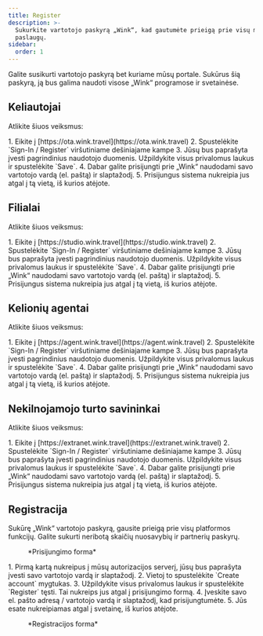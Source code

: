 ```yaml
---
title: Register
description: >-
  Sukurkite vartotojo paskyrą „Wink“, kad gautumėte prieigą prie visų mūsų
  paslaugų.
sidebar:
  order: 1
---
```


Galite susikurti vartotojo paskyrą bet kuriame mūsų portale. Sukūrus šią paskyrą, ją bus galima naudoti visose „Wink“ programose ir svetainėse.

## Keliautojai

Atlikite šiuos veiksmus:

<Steps>
  1. Eikite į [https://ota.wink.travel](https://ota.wink.travel)
  2. Spustelėkite `Sign-In / Register` viršutiniame dešiniajame kampe
  3. Jūsų bus paprašyta įvesti pagrindinius naudotojo duomenis. Užpildykite visus privalomus laukus ir spustelėkite `Save`.
  4. Dabar galite prisijungti prie „Wink“ naudodami savo vartotojo vardą (el. paštą) ir slaptažodį.
  5. Prisijungus sistema nukreipia jus atgal į tą vietą, iš kurios atėjote.
</Steps>


## Filialai

Atlikite šiuos veiksmus:

<Steps>
  1. Eikite į [https://studio.wink.travel](https://studio.wink.travel)
  2. Spustelėkite `Sign-In / Register` viršutiniame dešiniajame kampe
  3. Jūsų bus paprašyta įvesti pagrindinius naudotojo duomenis. Užpildykite visus privalomus laukus ir spustelėkite `Save`.
  4. Dabar galite prisijungti prie „Wink“ naudodami savo vartotojo vardą (el. paštą) ir slaptažodį.
  5. Prisijungus sistema nukreipia jus atgal į tą vietą, iš kurios atėjote.
</Steps>


## Kelionių agentai

Atlikite šiuos veiksmus:

<Steps>
  1. Eikite į [https://agent.wink.travel](https://agent.wink.travel)
  2. Spustelėkite `Sign-In / Register` viršutiniame dešiniajame kampe
  3. Jūsų bus paprašyta įvesti pagrindinius naudotojo duomenis. Užpildykite visus privalomus laukus ir spustelėkite `Save`.
  4. Dabar galite prisijungti prie „Wink“ naudodami savo vartotojo vardą (el. paštą) ir slaptažodį.
  5. Prisijungus sistema nukreipia jus atgal į tą vietą, iš kurios atėjote.
</Steps>


## Nekilnojamojo turto savininkai

Atlikite šiuos veiksmus:

<Steps>
  1. Eikite į [https://extranet.wink.travel](https://extranet.wink.travel)
  2. Spustelėkite `Sign-In / Register` viršutiniame dešiniajame kampe
  3. Jūsų bus paprašyta įvesti pagrindinius naudotojo duomenis. Užpildykite visus privalomus laukus ir spustelėkite `Save`.
  4. Dabar galite prisijungti prie „Wink“ naudodami savo vartotojo vardą (el. paštą) ir slaptažodį.
  5. Prisijungus sistema nukreipia jus atgal į tą vietą, iš kurios atėjote.
</Steps>


## Registracija

Sukūrę „Wink“ vartotojo paskyrą, gausite prieigą prie visų platformos funkcijų. Galite sukurti neribotą skaičių nuosavybių ir partnerių paskyrų.

<figure>
  <CloudinaryImage width="350" height="553" resize="scale" quality="best" alt="Prisijungti" src="academy/sign-in" errorImage="noimage_opaque_nyrtl0.png" />

  <figcaption>*Prisijungimo forma*</figcaption>
</figure>


<Steps>
  1. Pirmą kartą nukreipus į mūsų autorizacijos serverį, jūsų bus paprašyta įvesti savo vartotojo vardą ir slaptažodį.
  2. Vietoj to spustelėkite `Create account` mygtukas.
  3. Užpildykite visus privalomus laukus ir spustelėkite `Register` tęsti. Tai nukreips jus atgal į prisijungimo formą.
  4. Įveskite savo el. pašto adresą / vartotojo vardą ir slaptažodį, kad prisijungtumėte.
  5. Jūs esate nukreipiamas atgal į svetainę, iš kurios atėjote.
</Steps>


<figure>
  <CloudinaryImage width="350" height="615" resize="scale" quality="best" alt="Registruotis" src="academy/register" errorImage="noimage_opaque_nyrtl0.png" />

  <figcaption>*Registracijos forma*</figcaption>
</figure>

